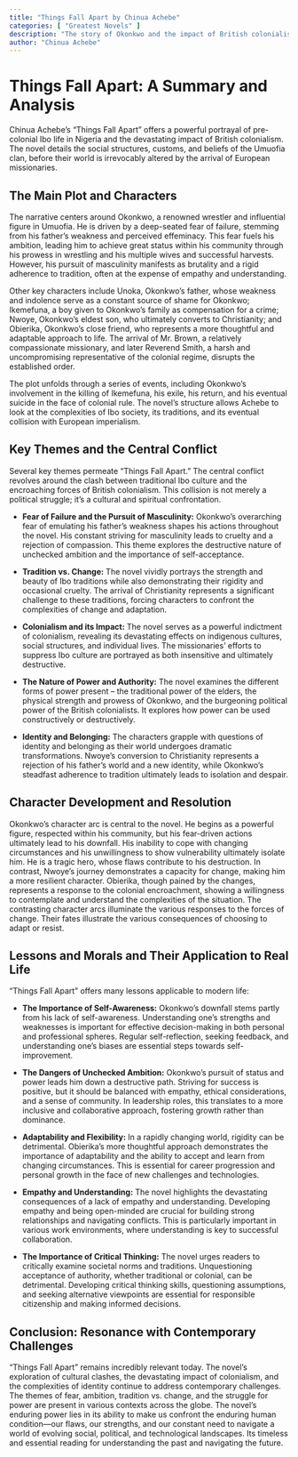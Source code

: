 ```yaml
---
title: "Things Fall Apart by Chinua Achebe"
categories: [ "Greatest Novels" ]
description: "The story of Okonkwo and the impact of British colonialism on Nigerian Igbo society."
author: "Chinua Achebe"
---
```

# Things Fall Apart: A Summary and Analysis

Chinua Achebe's "Things Fall Apart" offers a powerful portrayal of pre-colonial Ibo life in Nigeria and the devastating impact of British colonialism. The novel details the social structures, customs, and beliefs of the Umuofia clan, before their world is irrevocably altered by the arrival of European missionaries.

## The Main Plot and Characters

The narrative centers around Okonkwo, a renowned wrestler and influential figure in Umuofia. He is driven by a deep-seated fear of failure, stemming from his father’s weakness and perceived effeminacy. This fear fuels his ambition, leading him to achieve great status within his community through his prowess in wrestling and his multiple wives and successful harvests. However, his pursuit of masculinity manifests as brutality and a rigid adherence to tradition, often at the expense of empathy and understanding.

Other key characters include Unoka, Okonkwo's father, whose weakness and indolence serve as a constant source of shame for Okonkwo; Ikemefuna, a boy given to Okonkwo's family as compensation for a crime; Nwoye, Okonkwo’s eldest son, who ultimately converts to Christianity; and Obierika, Okonkwo's close friend, who represents a more thoughtful and adaptable approach to life. The arrival of Mr. Brown, a relatively compassionate missionary, and later Reverend Smith, a harsh and uncompromising representative of the colonial regime, disrupts the established order.

The plot unfolds through a series of events, including Okonkwo's involvement in the killing of Ikemefuna, his exile, his return, and his eventual suicide in the face of colonial rule. The novel's structure allows Achebe to look at the complexities of Ibo society, its traditions, and its eventual collision with European imperialism.


## Key Themes and the Central Conflict

Several key themes permeate "Things Fall Apart."  The central conflict revolves around the clash between traditional Ibo culture and the encroaching forces of British colonialism. This collision is not merely a political struggle; it's a cultural and spiritual confrontation.

* **Fear of Failure and the Pursuit of Masculinity:** Okonkwo's overarching fear of emulating his father's weakness shapes his actions throughout the novel. His constant striving for masculinity leads to cruelty and a rejection of compassion. This theme explores the destructive nature of unchecked ambition and the importance of self-acceptance.

* **Tradition vs. Change:** The novel vividly portrays the strength and beauty of Ibo traditions while also demonstrating their rigidity and occasional cruelty. The arrival of Christianity represents a significant challenge to these traditions, forcing characters to confront the complexities of change and adaptation.

* **Colonialism and its Impact:** The novel serves as a powerful indictment of colonialism, revealing its devastating effects on indigenous cultures, social structures, and individual lives.  The missionaries' efforts to suppress Ibo culture are portrayed as both insensitive and ultimately destructive.

* **The Nature of Power and Authority:** The novel examines the different forms of power present – the traditional power of the elders, the physical strength and prowess of Okonkwo, and the burgeoning political power of the British colonialists.  It explores how power can be used constructively or destructively.

* **Identity and Belonging:** The characters grapple with questions of identity and belonging as their world undergoes dramatic transformations. Nwoye’s conversion to Christianity represents a rejection of his father's world and a new identity, while Okonkwo's steadfast adherence to tradition ultimately leads to isolation and despair.


## Character Development and Resolution

Okonkwo's character arc is central to the novel. He begins as a powerful figure, respected within his community, but his fear-driven actions ultimately lead to his downfall. His inability to cope with changing circumstances and his unwillingness to show vulnerability ultimately isolate him. He is a tragic hero, whose flaws contribute to his destruction. In contrast, Nwoye's journey demonstrates a capacity for change, making him a more resilient character. Obierika, though pained by the changes, represents a response to the colonial encroachment, showing a willingness to contemplate and understand the complexities of the situation. The contrasting character arcs illuminate the various responses to the forces of change. Their fates illustrate the various consequences of choosing to adapt or resist.


## Lessons and Morals and Their Application to Real Life

"Things Fall Apart" offers many lessons applicable to modern life:

* **The Importance of Self-Awareness:** Okonkwo's downfall stems partly from his lack of self-awareness.  Understanding one's strengths and weaknesses is important for effective decision-making in both personal and professional spheres.  Regular self-reflection, seeking feedback, and understanding one's biases are essential steps towards self-improvement.

* **The Dangers of Unchecked Ambition:** Okonkwo's pursuit of status and power leads him down a destructive path. Striving for success is positive, but it should be balanced with empathy, ethical considerations, and a sense of community. In leadership roles, this translates to a more inclusive and collaborative approach, fostering growth rather than dominance.

* **Adaptability and Flexibility:** In a rapidly changing world, rigidity can be detrimental.  Obierika's more thoughtful approach demonstrates the importance of adaptability and the ability to accept and learn from changing circumstances. This is essential for career progression and personal growth in the face of new challenges and technologies.

* **Empathy and Understanding:** The novel highlights the devastating consequences of a lack of empathy and understanding. Developing empathy and being open-minded are crucial for building strong relationships and navigating conflicts. This is particularly important in various work environments, where understanding is key to successful collaboration.

* **The Importance of Critical Thinking:**  The novel urges readers to critically examine societal norms and traditions.  Unquestioning acceptance of authority, whether traditional or colonial, can be detrimental.  Developing critical thinking skills, questioning assumptions, and seeking alternative viewpoints are essential for responsible citizenship and making informed decisions.


## Conclusion:  Resonance with Contemporary Challenges

"Things Fall Apart" remains incredibly relevant today. The novel's exploration of cultural clashes, the devastating impact of colonialism, and the complexities of identity continue to address contemporary challenges. The themes of fear, ambition, tradition vs. change, and the struggle for power are present in various contexts across the globe. The novel's enduring power lies in its ability to make us confront the enduring human condition—our flaws, our strengths, and our constant need to navigate a world of evolving social, political, and technological landscapes.  Its timeless and essential reading for understanding the past and navigating the future.

